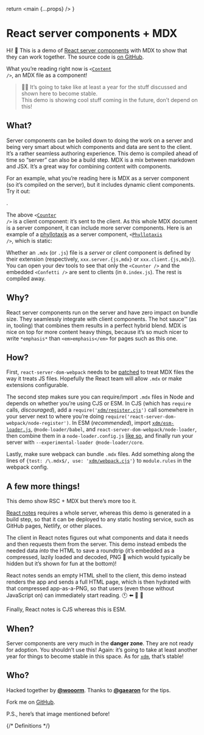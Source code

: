 
  return <main {...props} />
}

# React server components + MDX

Hi! 👋
This is a demo of [React server components][sc] with MDX to show that they can
work together.
The source code is [on GitHub][gh].

What you’re reading right now is <code>\<[Content][] \/\></code>, an MDX file as
a component!

> 💁‍♀️ It’s going to take like at least a year for the stuff discussed and shown
> here to become stable.\
> This demo is showing cool stuff coming in the future, don’t depend on this!

## What?

Server components can be boiled down to doing the work on a server and
being very smart about which components and data are sent to the client.
It’s a rather seamless authoring experience.
This demo is compiled ahead of time so “server” can also be a build step.
MDX is a mix between markdown and JSX.
It’s a great way for combining content with components.

For an example, what you’re reading here is MDX as a server component (so it’s
compiled on the server), but it includes dynamic client components.
Try it out:

<Counter />.

The above <code>\<[Counter][] \/\></code> is a client component: it’s sent to
the client.
As this whole MDX document is a server component, it can include more server
components.
Here is an example of a [phyllotaxis][phyllotaxis-wiki] as a server component,
<code>\<[Phyllotaxis][] \/\></code>, which is static:

<Phyllotaxis size={352} length={256} step={10} radius={3} />

Whether an `.mdx` (or `.js`) file is a *server* or *client* component is
defined by their extension (respectively, `xxx.server.{js,mdx}` or
`xxx.client.{js,mdx}`).
You can open your dev tools to see that only the `<Counter />` and the embedded
`<Confetti />` are sent to clients (in `0.index.js`).
The rest is compiled away.

## Why?

React server components run on the server and have zero impact on bundle size.
They seamlessly integrate with client components.
The hot sauce™ (as in, tooling) that combines them results in a perfect hybrid
blend.
MDX is nice on top for more content heavy things, because it’s so much nicer to
write `*emphasis*` than `<em>emphasis</em>` for pages such as this one.

## How?

First, `react-server-dom-webpack` needs to be [patched][] to treat MDX files the
way it treats JS files.
Hopefully the React team will allow `.mdx` or make extensions configurable.

The second step makes sure you can require/import `.mdx` files in Node and
depends on whether you’re using CJS or ESM.
In CJS (which has `require` calls, *discouraged*), add a
<code>require('[xdm/register.cjs][register]')</code> call somewhere in your
server next to
where you’re doing `require('react-server-dom-webpack/node-register')`.
In ESM (*recommended*), import [`xdm/esm-loader.js`][loader],
`@node-loader/babel`, and `react-server-dom-webpack/node-loader`, then combine
them in a `node-loader.config.js` [like so][node-loader], and finally run your
server with `--experimental-loader @node-loader/core`.

Lastly, make sure webpack can bundle `.mdx` files.
Add something along the lines of <code>\{test: /\\.mdx$/, use:
'[xdm/webpack.cjs][webpack]'}</code> to `module.rules` in the webpack config.

## A few more things!

This demo show RSC + MDX but there’s more too it.

[React notes][scd] requires a whole server, whereas this demo is generated
in a build step, so that it can be deployed to any static hosting service, such
as GitHub pages, Netlify, or other places.

The client in React notes figures out what components and data it needs and
then requests them from the server.
This demo instead embeds the needed data *into* the HTML to save a roundtrip
(it’s embedded as a compressed, lazily loaded and decoded, PNG 🤯 which would
typically be hidden but it’s shown for fun at the bottom)!

React notes sends an empty HTML shell to the client, this demo instead renders
the app and sends a full HTML page, which is then hydrated with that compressed
app-as-a-PNG, so that users (even those without JavaScript on) can immediately
start reading. 🕚 ⬅️ 🚙 💨

Finally, React notes is CJS whereas this is ESM.

## When?

Server components are very much in the **danger zone**.
They are not ready for adoption.
You shouldn’t use this!
Again: it’s going to take at least another year for things to become stable in
this space.
As for [`xdm`][xdm], that’s stable!

## Who?

Hacked together by [**@wooorm**][wooorm].
Thanks to [**@gaearon**][gaearon] for the tips.

Fork me on [GitHub][gh].

P.S., here’s that image mentioned before!

{/* Definitions */}

[sc]: https://reactjs.org/server-components

[xdm]: https://github.com/wooorm/xdm

[gh]: https://github.com/wooorm/server-components-mdx-demo

[patched]: https://github.com/wooorm/server-components-mdx-demo/blob/main/patches/react-server-dom-webpack+0.0.0-experimental-3310209d0.patch

[register]: https://github.com/wooorm/xdm#requiring-mdx-files-directly

[loader]: https://github.com/wooorm/xdm#importing-mdx-files-directly

[webpack]: https://github.com/wooorm/xdm#webpack

[node-loader]: https://github.com/wooorm/server-components-mdx-demo/blob/main/node-loader.config.js

[phyllotaxis-wiki]: https://en.wikipedia.org/wiki/Phyllotaxis

[scd]: https://github.com/reactjs/server-components-demo

[content]: https://github.com/wooorm/server-components-mdx-demo/blob/main/src/content.server.mdx

[counter]: https://github.com/wooorm/server-components-mdx-demo/blob/main/src/counter.client.js

[phyllotaxis]: https://github.com/wooorm/server-components-mdx-demo/blob/main/src/phyllotaxis.server.js

[wooorm]: http://github.com/wooorm

[gaearon]: http://github.com/gaearon
